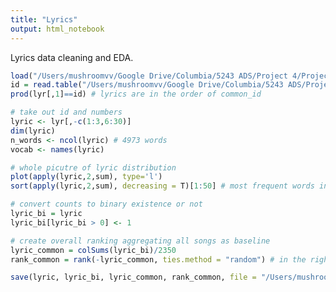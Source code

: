 ```yaml
---
title: "Lyrics"
output: html_notebook
---
```


Lyrics data cleaning and EDA.
```r
load("/Users/mushroomvv/Google Drive/Columbia/5243 ADS/Project 4/Project4_data/lyr.RData")
id = read.table("/Users/mushroomvv/Google Drive/Columbia/5243 ADS/Project 4/Project4_data/common_id.txt")
prod(lyr[,1]==id) # lyrics are in the order of common_id

# take out id and numbers
lyric <- lyr[,-c(1:3,6:30)]
dim(lyric)
n_words <- ncol(lyric) # 4973 words
vocab <- names(lyric) 

# whole picutre of lyric distribution
plot(apply(lyric,2,sum), type='l')
sort(apply(lyric,2,sum), decreasing = T)[1:50] # most frequent words in all 2350 songs

# convert counts to binary existence or not
lyric_bi = lyric
lyric_bi[lyric_bi > 0] <- 1

# create overall ranking aggregating all songs as baseline 
lyric_common = colSums(lyric_bi)/2350
rank_common = rank(-lyric_common, ties.method = "random") # in the right order as in submission

save(lyric, lyric_bi, lyric_common, rank_common, file = "/Users/mushroomvv/Google Drive/Columbia/5243 ADS/Project 4/Project4_Words4music/output/lyrics.RData")
```
